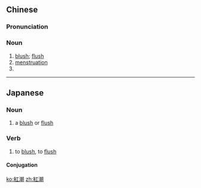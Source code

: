 {{also|红潮}}
==Chinese==
{{zh-forms|s=红潮}}

===Pronunciation===
{{zh-pron
|m=hóngcháo
|c=hung4 ciu4
|cat=n
}}

===Noun===
{{zh-noun}}

# [[blush]]; [[flush]]
# [[menstruation]]
# {{zh-alt-name|赤潮|[[red tide]]; [[algal bloom]]}}

----

==Japanese==
{{ja-kanjitab|こう|ちょう|yomi=o}}

===Noun===
{{ja-noun|こうちょう}}

# a [[blush]] or [[flush]]

===Verb===
{{ja-verb-suru|こうちょう}}

# to [[blush]], to [[flush]]

====Conjugation====
{{ja-suru|こうちょう}}

[[ko:紅潮]]
[[zh:紅潮]]